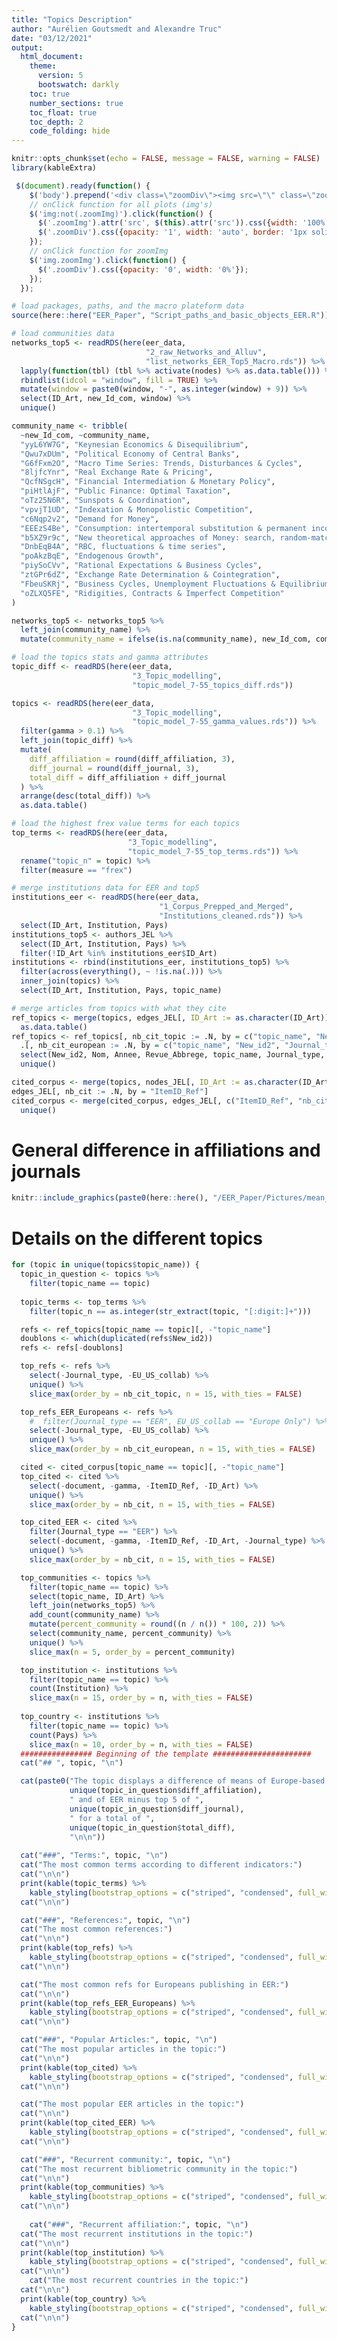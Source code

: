 ```yaml
---
title: "Topics Description"
author: "Aurélien Goutsmedt and Alexandre Truc"
date: "03/12/2021"
output: 
  html_document:
    theme: 
      version: 5
      bootswatch: darkly
    toc: true
    number_sections: true
    toc_float: true
    toc_depth: 2
    code_folding: hide
---
```


```r
knitr::opts_chunk$set(echo = FALSE, message = FALSE, warning = FALSE)
library(kableExtra)
```

```js
 $(document).ready(function() {
    $('body').prepend('<div class=\"zoomDiv\"><img src=\"\" class=\"zoomImg\"></div>');
    // onClick function for all plots (img's)
    $('img:not(.zoomImg)').click(function() {
      $('.zoomImg').attr('src', $(this).attr('src')).css({width: '100%'});
      $('.zoomDiv').css({opacity: '1', width: 'auto', border: '1px solid white', borderRadius: '5px', position: 'fixed', top: '50%', left: '50%', marginRight: '-50%', transform: 'translate(-50%, -50%)', boxShadow: '0px 0px 50px #888888', zIndex: '50', overflow: 'auto', maxHeight: '100%'});
    });
    // onClick function for zoomImg
    $('img.zoomImg').click(function() {
      $('.zoomDiv').css({opacity: '0', width: '0%'}); 
    });
  });
```

```r
# load packages, paths, and the macro plateform data
source(here::here("EER_Paper", "Script_paths_and_basic_objects_EER.R"))

# load communities data
networks_top5 <- readRDS(here(eer_data, 
                              "2_raw_Networks_and_Alluv",
                              "list_networks_EER_Top5_Macro.rds")) %>%
  lapply(function(tbl) (tbl %>% activate(nodes) %>% as.data.table())) %>%
  rbindlist(idcol = "window", fill = TRUE) %>%
  mutate(window = paste0(window, "-", as.integer(window) + 9)) %>%
  select(ID_Art, new_Id_com, window) %>%
  unique()

community_name <- tribble(
  ~new_Id_com, ~community_name,
  "yyL6YW7G", "Keynesian Economics & Disequilibrium",
  "Qwu7xDUm", "Political Economy of Central Banks",
  "G6fFxm2O", "Macro Time Series: Trends, Disturbances & Cycles",
  "8ljfcYnr", "Real Exchange Rate & Pricing",
  "QcfNSgcH", "Financial Intermediation & Monetary Policy",
  "piHtlAjF", "Public Finance: Optimal Taxation",
  "oTz25N6R", "Sunspots & Coordination",
  "vpvjT1UD", "Indexation & Monopolistic Competition",
  "c6Nqp2v2", "Demand for Money",
  "EEEzS4Be", "Consumption: intertemporal substitution & permanent income",
  "b5XZ9r9c", "New theoretical approaches of Money: search, random-matching",
  "DnbEqB4A", "RBC, fluctuations & time series",
  "poAkzBqE", "Endogenous Growth",
  "piySoCVv", "Rational Expectations & Business Cycles",
  "ztGPr6dZ", "Exchange Rate Determination & Cointegration",
  "FbeuSKRj", "Business Cycles, Unemployment Fluctuations & Equilibrium Unemployment",
  "oZLXQ5FE", "Ridigities, Contracts & Imperfect Competition"
)

networks_top5 <- networks_top5 %>% 
  left_join(community_name) %>% 
  mutate(community_name = ifelse(is.na(community_name), new_Id_com, community_name))

# load the topics stats and gamma attributes
topic_diff <- readRDS(here(eer_data, 
                           "3_Topic_modelling",
                           "topic_model_7-55_topics_diff.rds"))

topics <- readRDS(here(eer_data, 
                           "3_Topic_modelling",
                           "topic_model_7-55_gamma_values.rds")) %>%
  filter(gamma > 0.1) %>%
  left_join(topic_diff) %>%
  mutate(
    diff_affiliation = round(diff_affiliation, 3),
    diff_journal = round(diff_journal, 3),
    total_diff = diff_affiliation + diff_journal
  ) %>%
  arrange(desc(total_diff)) %>%
  as.data.table()

# load the highest frex value terms for each topics
top_terms <- readRDS(here(eer_data, 
                          "3_Topic_modelling",
                          "topic_model_7-55_top_terms.rds")) %>%
  rename("topic_n" = topic) %>%
  filter(measure == "frex")

# merge institutions data for EER and top5
institutions_eer <- readRDS(here(eer_data, 
                                 "1_Corpus_Prepped_and_Merged",
                                 "Institutions_cleaned.rds")) %>%
  select(ID_Art, Institution, Pays)
institutions_top5 <- authors_JEL %>%
  select(ID_Art, Institution, Pays) %>% 
  filter(!ID_Art %in% institutions_eer$ID_Art)
institutions <- rbind(institutions_eer, institutions_top5) %>%
  filter(across(everything(), ~ !is.na(.))) %>%
  inner_join(topics) %>%
  select(ID_Art, Institution, Pays, topic_name)

# merge articles from topics with what they cite
ref_topics <- merge(topics, edges_JEL[, ID_Art := as.character(ID_Art)], by = "ID_Art") %>%
  as.data.table()
ref_topics <- ref_topics[, nb_cit_topic := .N, by = c("topic_name", "New_id2")] %>%
  .[, nb_cit_european := .N, by = c("topic_name", "New_id2", "Journal_type", "EU_US_collab")] %>%
  select(New_id2, Nom, Annee, Revue_Abbrege, topic_name, Journal_type, EU_US_collab, nb_cit_topic, nb_cit_european) %>%
  unique()

cited_corpus <- merge(topics, nodes_JEL[, ID_Art := as.character(ID_Art)][, c("ID_Art", "ItemID_Ref")], by = "ID_Art")
edges_JEL[, nb_cit := .N, by = "ItemID_Ref"]
cited_corpus <- merge(cited_corpus, edges_JEL[, c("ItemID_Ref", "nb_cit")], by = "ItemID_Ref") %>%
  unique()
```

# General difference in affiliations and journals

```r
knitr::include_graphics(paste0(here::here(), "/EER_Paper/Pictures/mean_diff_plot7-55.png"))
```


# Details on the different topics

```r

for (topic in unique(topics$topic_name)) {
  topic_in_question <- topics %>% 
    filter(topic_name == topic)
  
  topic_terms <- top_terms %>%
    filter(topic_n == as.integer(str_extract(topic, "[:digit:]+")))

  refs <- ref_topics[topic_name == topic][, -"topic_name"]
  doublons <- which(duplicated(refs$New_id2))
  refs <- refs[-doublons]

  top_refs <- refs %>%
    select(-Journal_type, -EU_US_collab) %>%
    unique() %>%
    slice_max(order_by = nb_cit_topic, n = 15, with_ties = FALSE)

  top_refs_EER_Europeans <- refs %>%
    #  filter(Journal_type == "EER", EU_US_collab == "Europe Only") %>%
    select(-Journal_type, -EU_US_collab) %>%
    unique() %>%
    slice_max(order_by = nb_cit_european, n = 15, with_ties = FALSE)

  cited <- cited_corpus[topic_name == topic][, -"topic_name"]
  top_cited <- cited %>%
    select(-document, -gamma, -ItemID_Ref, -ID_Art) %>%
    unique() %>%
    slice_max(order_by = nb_cit, n = 15, with_ties = FALSE)

  top_cited_EER <- cited %>%
    filter(Journal_type == "EER") %>%
    select(-document, -gamma, -ItemID_Ref, -ID_Art, -Journal_type) %>%
    unique() %>%
    slice_max(order_by = nb_cit, n = 15, with_ties = FALSE)

  top_communities <- topics %>%
    filter(topic_name == topic) %>%
    select(topic_name, ID_Art) %>%
    left_join(networks_top5) %>%
    add_count(community_name) %>%
    mutate(percent_community = round((n / n()) * 100, 2)) %>%
    select(community_name, percent_community) %>%
    unique() %>%
    slice_max(n = 5, order_by = percent_community)

  top_institution <- institutions %>% 
    filter(topic_name == topic) %>% 
    count(Institution) %>% 
    slice_max(n = 15, order_by = n, with_ties = FALSE)
  
  top_country <- institutions %>% 
    filter(topic_name == topic) %>% 
    count(Pays) %>% 
    slice_max(n = 10, order_by = n, with_ties = FALSE)
  ################ Beginning of the template ######################
  cat("## ", topic, "\n")

  cat(paste0("The topic displays a difference of means of Europe-based minus US-based authors of ",
             unique(topic_in_question$diff_affiliation),
             " and of EER minus top 5 of ",
             unique(topic_in_question$diff_journal),
             " for a total of ",
             unique(topic_in_question$total_diff),
             "\n\n"))
  
  cat("###", "Terms:", topic, "\n")
  cat("The most common terms according to different indicators:")
  cat("\n\n")
  print(kable(topic_terms) %>%
    kable_styling(bootstrap_options = c("striped", "condensed", full_width = F)))
  cat("\n\n")

  cat("###", "References:", topic, "\n")
  cat("The most common references:")
  cat("\n\n")
  print(kable(top_refs) %>%
    kable_styling(bootstrap_options = c("striped", "condensed", full_width = F)))
  cat("\n\n")

  cat("The most common refs for Europeans publishing in EER:")
  cat("\n\n")
  print(kable(top_refs_EER_Europeans) %>%
    kable_styling(bootstrap_options = c("striped", "condensed", full_width = F)))
  cat("\n\n")

  cat("###", "Popular Articles:", topic, "\n")
  cat("The most popular articles in the topic:")
  cat("\n\n")
  print(kable(top_cited) %>%
    kable_styling(bootstrap_options = c("striped", "condensed", full_width = F)))
  cat("\n\n")

  cat("The most popular EER articles in the topic:")
  cat("\n\n")
  print(kable(top_cited_EER) %>%
    kable_styling(bootstrap_options = c("striped", "condensed", full_width = F)))
  cat("\n\n")

  cat("###", "Recurrent community:", topic, "\n")
  cat("The most recurrent bibliometric community in the topic:")
  cat("\n\n")
  print(kable(top_communities) %>%
    kable_styling(bootstrap_options = c("striped", "condensed", full_width = F)))
  cat("\n\n")
  
    cat("###", "Recurrent affiliation:", topic, "\n")
  cat("The most recurrent institutions in the topic:")
  cat("\n\n")
  print(kable(top_institution) %>%
    kable_styling(bootstrap_options = c("striped", "condensed", full_width = F)))
  cat("\n\n")
    cat("The most recurrent countries in the topic:")
  cat("\n\n")
  print(kable(top_country) %>%
    kable_styling(bootstrap_options = c("striped", "condensed", full_width = F)))
  cat("\n\n")
}
```
